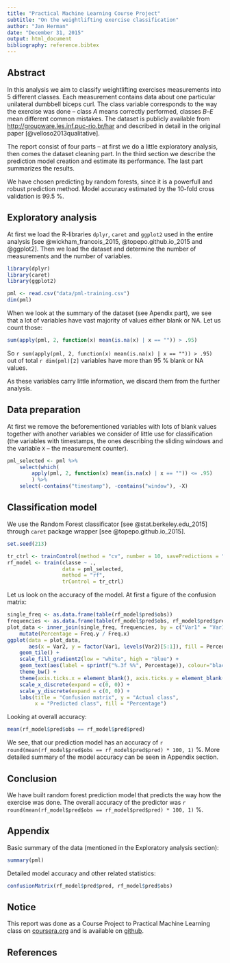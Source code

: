 ```yaml
---
title: "Practical Machine Learning Course Project"
subtitle: "On the weightlifting exercise classification"
author: "Jan Herman"
date: "December 31, 2015"
output: html_document
bibliography: reference.bibtex
---
```


## Abstract 

In this analysis we aim to classify weightlifting exercises measurements
into 5 different classes. Each measurement contains data about one particular 
unilateral dumbbell biceps curl. The class variable corresponds to the way the 
exercise was done -- class *A* means correctly performed, classes *B*--*E* mean
different common mistakes. The dataset is publicly available from
[http://groupware.les.inf.puc-rio.br/har](http://groupware.les.inf.puc-rio.br/har)
and described in detail in the original paper [@velloso2013qualitative].

The report consist of four parts -- at first we do a little exploratory analysis,
then comes the dataset cleaning part. In the third section we describe the
prediction model creation and estimate its performance. The last part summarizes
the results.

We have chosen predicting by random forests, since it is a powerfull and robust 
prediction method. Model accuracy estimated by the 10-fold cross validation is 99.5 %.

## Exploratory analysis

At first we load the R-libraries `dplyr`, `caret` and `ggplot2` used in the entire 
analysis [see @wickham_francois_2015, @topepo.github.io_2015 and @ggplot2].
Then we load  the dataset and determine the number of measurements 
and the number of variables.

```r
library(dplyr)
library(caret)
library(ggplot2)

pml <- read.csv("data/pml-training.csv")
dim(pml)
```

When we look at the summary of the dataset (see Apendix part), we see
that a lot of variables have vast majority of values either blank or NA.
Let us count those:
```r
sum(apply(pml, 2, function(x) mean(is.na(x) | x == "")) > .95)
```


So
`r sum(apply(pml, 2, function(x) mean(is.na(x) | x == "")) > .95)` 
out of total `r dim(pml)[2]` variables have more than 95 % blank 
or NA values.

As these variables carry little information, we discard them from
the further analysis.

## Data preparation
At first we remove the beforementioned variables with lots of blank values
together with another variables we consider of little use for classification
(the variables with timestamps, the ones describing the sliding windows and 
the variable `X` -- the measurement counter).

```r
pml_selected <- pml %>%
    select(which(
        apply(pml, 2, function(x) mean(is.na(x) | x == "")) <= .95)
        ) %>%
    select(-contains("timestamp"), -contains("window"), -X)
```

## Classification model

We use the Random Forest classificator [see @stat.berkeley.edu_2015] through
`caret` package wrapper [see @topepo.github.io_2015].


```r
set.seed(213)

tr_ctrl <- trainControl(method = "cv", number = 10, savePredictions = "final")
rf_model <- train(classe ~ ., 
                  data = pml_selected, 
                  method = "rf", 
                  trControl = tr_ctrl)
```

Let us look on the accuracy of the model. At first a figure of the confusion
matrix:
```r
single_freq <- as.data.frame(table(rf_model$pred$obs))
frequencies <- as.data.frame(table(rf_model$pred$obs, rf_model$pred$pred))
plot_data <- inner_join(single_freq, frequencies, by = c("Var1" = "Var1")) %>%
    mutate(Percentage = Freq.y / Freq.x)
ggplot(data = plot_data,
       aes(x = Var2, y = factor(Var1, levels(Var2)[5:1]), fill = Percentage)) +
    geom_tile() +
    scale_fill_gradient2(low = "white", high = "blue") +
    geom_text(aes(label = sprintf("%.3f %%", Percentage)), colour="black") +
    theme_bw() +
    theme(axis.ticks.x = element_blank(), axis.ticks.y = element_blank()) +
    scale_x_discrete(expand = c(0, 0)) + 
    scale_y_discrete(expand = c(0, 0)) + 
    labs(title = "Confusion matrix", y = "Actual class", 
         x = "Predicted class", fill = "Percentage") 

```

Looking at overall accuracy:

```r
mean(rf_model$pred$obs == rf_model$pred$pred)
```

We see, that our prediction model has an accuracy of 
`r round(mean(rf_model$pred$obs == rf_model$pred$pred) * 100, 1)` %. More 
detailed summary of the model accuracy can be seen in Appendix section.

## Conclusion

We have built random forest prediction model that predicts the way how the
exercise was done. The overall accuracy of the predictor was 
`r round(mean(rf_model$pred$obs == rf_model$pred$pred) * 100, 1)` %.

## Appendix 

Basic summary of the data (mentioned in the Exploratory analysis section):

```r
summary(pml)
```

Detailed model accuracy and other related statistics:

```r
confusionMatrix(rf_model$pred$pred, rf_model$pred$obs)
```

## Notice
This report was done as a Course Project to Practical Machine Learning class on
[coursera.org](coursera.org) and is available on
[github](http://hermitko.github.io/PML_CourseProject/).

## References
